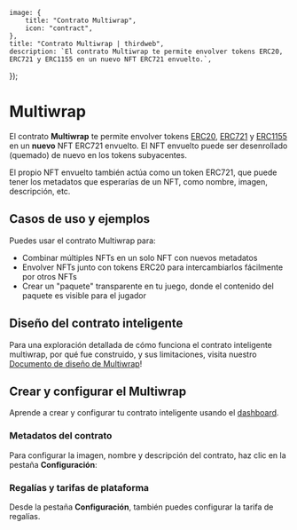 
	image: {
		title: "Contrato Multiwrap",
		icon: "contract",
	},
	title: "Contrato Multiwrap | thirdweb",
	description: `El contrato Multiwrap te permite envolver tokens ERC20, ERC721 y ERC1155 en un nuevo NFT ERC721 envuelto.`,
});

# Multiwrap

El contrato **Multiwrap** te permite envolver tokens [ERC20](https://eips.ethereum.org/EIPS/eip-20),
[ERC721](https://eips.ethereum.org/EIPS/eip-721) y
[ERC1155](https://eips.ethereum.org/EIPS/eip-1155)
en un **nuevo** NFT ERC721 envuelto.
El NFT envuelto puede ser desenrollado (quemado) de nuevo en los tokens subyacentes.

El propio NFT envuelto también actúa como un token ERC721, que puede tener los metadatos que esperarías de un NFT,
como nombre, imagen, descripción, etc.

## Casos de uso y ejemplos

Puedes usar el contrato Multiwrap para:

- Combinar múltiples NFTs en un solo NFT con nuevos metadatos
- Envolver NFTs junto con tokens ERC20 para intercambiarlos fácilmente por otros NFTs
- Crear un "paquete" transparente en tu juego, donde el contenido del paquete es visible para el jugador

## Diseño del contrato inteligente

Para una exploración detallada de cómo funciona el contrato inteligente multiwrap, por qué fue construido,
y sus limitaciones, visita nuestro [Documento de diseño de Multiwrap](/contracts/design-docs/multiwrap)!

## Crear y configurar el Multiwrap

Aprende a crear y configurar tu contrato inteligente usando el [dashboard](https://thirdweb.com/team).

### Metadatos del contrato

Para configurar la imagen, nombre y descripción del contrato, haz clic en la pestaña **Configuración**:

### Regalías y tarifas de plataforma

Desde la pestaña **Configuración**, también puedes configurar la tarifa de regalías.
